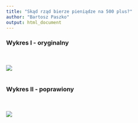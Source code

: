 ```yaml
---
title: "Skąd rząd bierze pieniądze na 500 plus?"
author: "Bartosz Paszko"
output: html_document
---
```


### Wykres I - oryginalny
<br><br>
![](original.png)
<br><br>


### Wykres II - poprawiony
<br><br>
![](modified.png)
